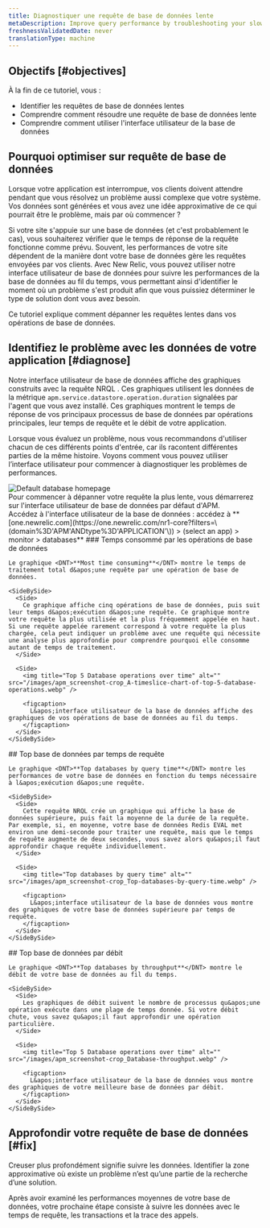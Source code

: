 ```yaml
---
title: Diagnostiquer une requête de base de données lente
metaDescription: Improve query performance by troubleshooting your slow database with the New Relic database UI.
freshnessValidatedDate: never
translationType: machine
---
```


## Objectifs [#objectives]

À la fin de ce tutoriel, vous :

* Identifier les requêtes de base de données lentes
* Comprendre comment résoudre une requête de base de données lente
* Comprendre comment utiliser l&apos;interface utilisateur de la base de données

## Pourquoi optimiser sur requête de base de données

Lorsque votre application est interrompue, vos clients doivent attendre pendant que vous résolvez un problème aussi complexe que votre système. Vos données sont générées et vous avez une idée approximative de ce qui pourrait être le problème, mais par où commencer ?

Si votre site s&apos;appuie sur une base de données (et c&apos;est probablement le cas), vous souhaiterez vérifier que le temps de réponse de la requête fonctionne comme prévu. Souvent, les performances de votre site dépendent de la manière dont votre base de données gère les requêtes envoyées par vos clients. Avec New Relic, vous pouvez utiliser notre interface utilisateur de base de données pour suivre les performances de la base de données au fil du temps, vous permettant ainsi d&apos;identifier le moment où un problème s&apos;est produit afin que vous puissiez déterminer le type de solution dont vous avez besoin.

Ce tutoriel explique comment dépanner les requêtes lentes dans vos opérations de base de données.

## Identifiez le problème avec les données de votre application [#diagnose]

Notre interface utilisateur de base de données affiche des graphiques construits avec la requête NRQL . Ces graphiques utilisent les données de la métrique `apm.service.datastore.operation.duration` signalées par l&apos;agent que vous avez installé. Ces graphiques montrent le temps de réponse de vos principaux processus de base de données par opérations principales, leur temps de requête et le débit de votre application.

Lorsque vous évaluez un problème, nous vous recommandons d&apos;utiliser chacun de ces différents points d&apos;entrée, car ils racontent différentes parties de la même histoire. Voyons comment vous pouvez utiliser l’interface utilisateur pour commencer à diagnostiquer les problèmes de performances.

<img title="Default database homepage" alt="Default database homepage" src="/images/apm_screenshot-full_default-database-UI.webp" />

<figcaption>
  Pour commencer à dépanner votre requête la plus lente, vous démarrerez sur l&apos;interface utilisateur de base de données par défaut d&apos;APM.
</figcaption>

<Steps>
  <Step>
    Accédez à l&apos;interface utilisateur de la base de données : accédez à <DNT>**[one.newrelic.com](https://one.newrelic.com/nr1-core?filters=\(domain%3D'APM'ANDtype%3D'APPLICATION'\)) &gt; (select an app) &gt; monitor &gt; databases**</DNT>
  </Step>

  <Step>
    ### Temps consommé par les opérations de base de données

    Le graphique <DNT>**Most time consuming**</DNT> montre le temps de traitement total d&apos;une requête par une opération de base de données.

    <SideBySide>
      <Side>
        Ce graphique affiche cinq opérations de base de données, puis suit leur temps d&apos;exécution d&apos;une requête. Ce graphique montre votre requête la plus utilisée et la plus fréquemment appelée en haut. Si une requête appelée rarement correspond à votre requête la plus chargée, cela peut indiquer un problème avec une requête qui nécessite une analyse plus approfondie pour comprendre pourquoi elle consomme autant de temps de traitement.
      </Side>

      <Side>
        <img title="Top 5 Database operations over time" alt="" src="/images/apm_screenshot-crop_A-timeslice-chart-of-top-5-database-operations.webp" />

        <figcaption>
          L&apos;interface utilisateur de la base de données affiche des graphiques de vos opérations de base de données au fil du temps.
        </figcaption>
      </Side>
    </SideBySide>
  </Step>

  <Step>
    ## Top base de données par temps de requête

    Le graphique <DNT>**Top databases by query time**</DNT> montre les performances de votre base de données en fonction du temps nécessaire à l&apos;exécution d&apos;une requête.

    <SideBySide>
      <Side>
        Cette requête NRQL crée un graphique qui affiche la base de données supérieure, puis fait la moyenne de la durée de la requête. Par exemple, si, en moyenne, votre base de données Redis EVAL met environ une demi-seconde pour traiter une requête, mais que le temps de requête augmente de deux secondes, vous savez alors qu&apos;il faut approfondir chaque requête individuellement.
      </Side>

      <Side>
        <img title="Top databases by query time" alt="" src="/images/apm_screenshot-crop_Top-databases-by-query-time.webp" />

        <figcaption>
          L&apos;interface utilisateur de la base de données vous montre des graphiques de votre base de données supérieure par temps de requête.
        </figcaption>
      </Side>
    </SideBySide>
  </Step>

  <Step>
    ## Top base de données par débit

    Le graphique <DNT>**Top databases by throughput**</DNT> montre le débit de votre base de données au fil du temps.

    <SideBySide>
      <Side>
        Les graphiques de débit suivent le nombre de processus qu&apos;une opération exécute dans une plage de temps donnée. Si votre débit chute, vous savez qu&apos;il faut approfondir une opération particulière.
      </Side>

      <Side>
        <img title="Top 5 Database operations over time" alt="" src="/images/apm_screenshot-crop_Database-throughput.webp" />

        <figcaption>
          L&apos;interface utilisateur de la base de données vous montre des graphiques de votre meilleure base de données par débit.
        </figcaption>
      </Side>
    </SideBySide>
  </Step>
</Steps>

## Approfondir votre requête de base de données [#fix]

Creuser plus profondément signifie suivre les données. Identifier la zone approximative où existe un problème n’est qu’une partie de la recherche d’une solution.

Après avoir examiné les performances moyennes de votre base de données, votre prochaine étape consiste à suivre les données avec le temps de requête, les transactions et la trace des appels.

<DocTiles numbered>
  <DocTile title="Prepare to triage your application" path="/docs/journey-app-slow/root-causes" />

  <DocTile title="Identify problematic transactions" path="/docs/journey-app-slow/problematic-transactions" />
</DocTiles>

<DocTiles>
  <DocTile title="Identify slow database queries" number="3" label={{text: 'Current doc', color: '#FCD672'}} path="/docs/journey-app-slow/slow-database-queries" />

  <DocTile title="Identify slow external services" number="4" path="/docs/journey-app-slow/external-services" />

  <DocTile title="Create performance benchmarks" number="5" path="/docs/journey-app-slow/create-benchmarks/" />
</DocTiles>